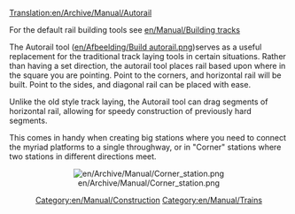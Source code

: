 [[Translation:en/Archive/Manual/Autorail]]
[[Category:en/Manual/Construction]]
[[Category:en/Manual/Trains]]

For the default rail building tools see [[en/Manual/Building tracks]]

The Autorail tool ([[en/Afbeelding/Build autorail.png]])serves as a useful replacement for the traditional track laying tools in certain situations. Rather than having a set direction, the autorail tool places rail based upon where in the square you are pointing. Point to the corners, and horizontal rail will be built. Point to the sides, and diagonal rail can be placed with ease.

Unlike the old style track laying, the Autorail tool can drag segments of horizontal rail, allowing for speedy construction of previously hard segments. 

This comes in handy when creating big stations where you need to connect the myriad platforms to a single throughway, or in "Corner" stations where two stations in different directions meet.
<center>[[File:en/Archive/Manual/Corner station.png]]